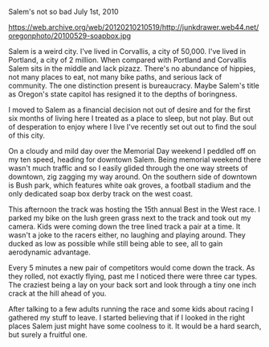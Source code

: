Salem's not so bad
July 1st, 2010

https://web.archive.org/web/20120210210519/http://junkdrawer.web44.net/oregonphoto/20100529-soapbox.jpg

Salem is a weird city. I've lived in Corvallis, a city of 50,000. I've lived in Portland, a city of 2 million. When compared with Portland and Corvallis Salem sits in the middle and lack pizazz. There's no abundance of hippies, not many places to eat, not many bike paths, and serious lack of community. The one distinction present is bureaucracy. Maybe Salem's title as Oregon's state capitol has resigned it to the depths of boringness.

I moved to Salem as a financial decision not out of desire and for the first six months of living here I treated as a place to sleep, but not play. But out of desperation to enjoy where I live I've recently set out out to find the soul of this city.

On a cloudy and mild day over the Memorial Day weekend I peddled off on my ten speed, heading for downtown Salem. Being memorial weekend there wasn't much traffic and so I easily glided through the one way streets of downtown, zig zagging my way around. On the southern side of downtown is Bush park, which features white oak groves, a football stadium and the only dedicated soap box derby track on the west coast.

This afternoon the track was hosting the 15th annual Best in the West race. I parked my bike on the lush green grass next to the track and took out my camera. Kids were coming down the tree lined track a pair at a time. It wasn't a joke to the racers either, no laughing and playing around. They ducked as low as possible while still being able to see, all to gain aerodynamic advantage.

Every 5 minutes a new pair of competitors would come down the track. As they rolled, not exactly flying, past me I noticed there were three car types. The craziest being a lay on your back sort and look through a tiny one inch crack at the hill ahead of you.

After talking to a few adults running the race and some kids about racing I gathered my stuff to leave. I started believing that if I looked in the right places Salem just might have some coolness to it. It would be a hard search, but surely a fruitful one.
